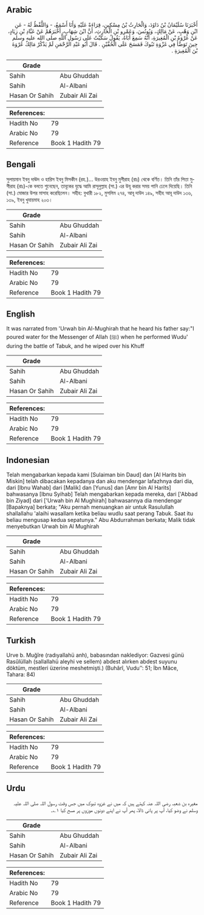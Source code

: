 ## Arabic


<div dir="rtl" lang="ar" style={{fontSize:'larger',backgroundColor:'#f8f9fa',padding:20}}>
أَخْبَرَنَا سُلَيْمَانُ بْنُ دَاوُدَ، وَالْحَارِثُ بْنُ مِسْكِينٍ، قِرَاءَةً عَلَيْهِ وَأَنَا أَسْمَعُ، - وَاللَّفْظُ لَهُ - عَنِ ابْنِ وَهْبٍ، عَنْ مَالِكٍ، وَيُونُسَ، وَعَمْرِو بْنِ الْحَارِثِ، أَنَّ ابْنَ شِهَابٍ، أَخْبَرَهُمْ عَنْ عَبَّادِ بْنِ زِيَادٍ، عَنْ عُرْوَةَ بْنِ الْمُغِيرَةِ، أَنَّهُ سَمِعَ أَبَاهُ، يَقُولُ سَكَبْتُ عَلَى رَسُولِ اللَّهِ صلى الله عليه وسلم حِينَ تَوَضَّأَ فِي غَزْوَةِ تَبُوكَ فَمَسَحَ عَلَى الْخُفَّيْنِ ‏.‏ قَالَ أَبُو عَبْدِ الرَّحْمَنِ لَمْ يَذْكُرْ مَالِكٌ عُرْوَةَ بْنَ الْمُغِيرَةِ ‏.‏
</div>
<div style={{backgroundColor:'#f8f9fa',padding:20, marginBottom: 10}}><table> <thead> <tr> <th>Grade</th> <th></th> </tr> </thead> <tbody> <tr><td>Sahih</td><td>Abu Ghuddah</td></tr><tr><td>Sahih</td><td>Al-Albani</td></tr><tr><td>Hasan Or Sahih</td><td>Zubair Ali Zai</td></tr></tbody></table><table> <thead> <tr> <th>References:</th> <th></th> </tr> </thead> <tbody><tr><td>Hadith No</td><td>79</td></tr><tr><td>Arabic No</td><td>79</td></tr><tr><td>Reference</td><td>Book 1 Hadith 79</td></tr></tbody></table></div>

## Bengali


<div dir="ltr" lang="bn" style={{fontSize:'larger',backgroundColor:'#f8f9fa',padding:20}}>
সুলায়মান ইবনু দাঊদ ও হারিস ইবনু মিসকীন (রহ.)… উরওয়াহ ইবনু মুগীরাহ (রাঃ) থেকে বর্ণিত। তিনি তাঁর পিতা মুগীরাহ (রাঃ)-কে বলতে শুনেছেন, তাবূকের যুদ্ধে আমি রাসূলুল্লাহ (সা.) এর উযূ করার সময় পানি ঢেলে দিয়েছি। তিনি (সা.) মোজার উপর মাসাহ করেছিলেন। সহীহ: বুখারী ১৮২, মুসলিম ২৭৪, আবূ দাউদ ১৪৯, সহীহ আবূ দাউদ ১৩৬, ১৩৯, ইবনু খুযায়মাহ ২০৩।
</div>
<div style={{backgroundColor:'#f8f9fa',padding:20, marginBottom: 10}}><table> <thead> <tr> <th>Grade</th> <th></th> </tr> </thead> <tbody> <tr><td>Sahih</td><td>Abu Ghuddah</td></tr><tr><td>Sahih</td><td>Al-Albani</td></tr><tr><td>Hasan Or Sahih</td><td>Zubair Ali Zai</td></tr></tbody></table><table> <thead> <tr> <th>References:</th> <th></th> </tr> </thead> <tbody><tr><td>Hadith No</td><td>79</td></tr><tr><td>Arabic No</td><td>79</td></tr><tr><td>Reference</td><td>Book 1 Hadith 79</td></tr></tbody></table></div>

## English


<div dir="ltr" lang="en" style={{fontSize:'larger',backgroundColor:'#f8f9fa',padding:20}}>
It was narrated from 'Urwah bin Al-Mughirah that he heard his father say:"I poured water for the Messenger of Allah (ﷺ) when he performed Wudu' during the battle of Tabuk, and he wiped over his Khuff
</div>
<div style={{backgroundColor:'#f8f9fa',padding:20, marginBottom: 10}}><table> <thead> <tr> <th>Grade</th> <th></th> </tr> </thead> <tbody> <tr><td>Sahih</td><td>Abu Ghuddah</td></tr><tr><td>Sahih</td><td>Al-Albani</td></tr><tr><td>Hasan Or Sahih</td><td>Zubair Ali Zai</td></tr></tbody></table><table> <thead> <tr> <th>References:</th> <th></th> </tr> </thead> <tbody><tr><td>Hadith No</td><td>79</td></tr><tr><td>Arabic No</td><td>79</td></tr><tr><td>Reference</td><td>Book 1 Hadith 79</td></tr></tbody></table></div>

## Indonesian


<div dir="ltr" lang="id" style={{fontSize:'larger',backgroundColor:'#f8f9fa',padding:20}}>
Telah mengabarkan kepada kami [Sulaiman bin Daud] dan [Al Harits bin Miskin] telah dibacakan kepadanya dan aku mendengar lafazhnya dari dia, dari [Ibnu Wahab] dari [Malik] dan [Yunus] dan [Amr bin Al Harits] bahwasanya [Ibnu Syihab] Telah mengabarkan kepada mereka, dari ['Abbad bin Ziyad] dari ['Urwah bin Al Mughirah] bahwasannya dia mendengar [Bapaknya] berkata; "Aku pernah menuangkan air untuk Rasulullah shallallahu 'alaihi wasallam ketika beliau wudlu saat perang Tabuk. Saat itu beliau mengusap kedua sepatunya." Abu Abdurrahman berkata; Malik tidak menyebutkan Urwah bin Al Mughirah
</div>
<div style={{backgroundColor:'#f8f9fa',padding:20, marginBottom: 10}}><table> <thead> <tr> <th>Grade</th> <th></th> </tr> </thead> <tbody> <tr><td>Sahih</td><td>Abu Ghuddah</td></tr><tr><td>Sahih</td><td>Al-Albani</td></tr><tr><td>Hasan Or Sahih</td><td>Zubair Ali Zai</td></tr></tbody></table><table> <thead> <tr> <th>References:</th> <th></th> </tr> </thead> <tbody><tr><td>Hadith No</td><td>79</td></tr><tr><td>Arabic No</td><td>79</td></tr><tr><td>Reference</td><td>Book 1 Hadith 79</td></tr></tbody></table></div>

## Turkish


<div dir="ltr" lang="tr" style={{fontSize:'larger',backgroundColor:'#f8f9fa',padding:20}}>
Urve b. Muğîre (radıyallahü anh), babasından naklediyor: Gazvesi günü Rasûlüllah (sallallahü aleyhi ve sellem) abdest alırken abdest suyunu döktüm, mestleri üzerine meshetmişti.) (Buhârî, Vudu’’: 51; İbn Mâce, Tahara: 84)
</div>
<div style={{backgroundColor:'#f8f9fa',padding:20, marginBottom: 10}}><table> <thead> <tr> <th>Grade</th> <th></th> </tr> </thead> <tbody> <tr><td>Sahih</td><td>Abu Ghuddah</td></tr><tr><td>Sahih</td><td>Al-Albani</td></tr><tr><td>Hasan Or Sahih</td><td>Zubair Ali Zai</td></tr></tbody></table><table> <thead> <tr> <th>References:</th> <th></th> </tr> </thead> <tbody><tr><td>Hadith No</td><td>79</td></tr><tr><td>Arabic No</td><td>79</td></tr><tr><td>Reference</td><td>Book 1 Hadith 79</td></tr></tbody></table></div>

## Urdu


<div dir="rtl" lang="ur" style={{fontSize:'larger',backgroundColor:'#f8f9fa',padding:20}}>
مغیرہ بن شعبہ رضی اللہ عنہ کہتے ہیں کہ میں نے غزوہ تبوک میں جس وقت رسول اللہ صلی اللہ علیہ وسلم نے وضو کیا، آپ پر پانی ڈالا، پھر آپ نے اپنے دونوں موزوں پر مسح کیا ۱؎۔
</div>
<div style={{backgroundColor:'#f8f9fa',padding:20, marginBottom: 10}}><table> <thead> <tr> <th>Grade</th> <th></th> </tr> </thead> <tbody> <tr><td>Sahih</td><td>Abu Ghuddah</td></tr><tr><td>Sahih</td><td>Al-Albani</td></tr><tr><td>Hasan Or Sahih</td><td>Zubair Ali Zai</td></tr></tbody></table><table> <thead> <tr> <th>References:</th> <th></th> </tr> </thead> <tbody><tr><td>Hadith No</td><td>79</td></tr><tr><td>Arabic No</td><td>79</td></tr><tr><td>Reference</td><td>Book 1 Hadith 79</td></tr></tbody></table></div>